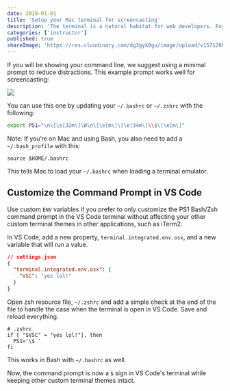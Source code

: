 ```yaml
---
date: 2019-01-01
title: 'Setup your Mac terminal for screencasting'
description: 'The terminal is a natural habitat for web developers. For screencasting, we want it to display good information and be distraction free.'
categories: ['instructor']
published: true
shareImage: 'https://res.cloudinary.com/dg3gyk0gu/image/upload/v1571260698/og-image-assets/share_image_screencasting.png'
---
```



If you will be showing your command line, we suggest using a minimal prompt to reduce distractions. This example prompt works well for screencasting:

![](https://lh3.googleusercontent.com/TouVkaQl8WDHTdHxr-u8PiALhO8MVjuOm1m05dtK6k8s2BPbcNDJe6pPH7Q0YXpVBUE0gH5ykLFbYq5VXGghJ---2FrdBhnRi5iGUQSA3Cdfxa2ohb-GfOXIGrTq0S1FKOVsD1wd)

You can use this one by updating your `~/.bashrc` or `~/.zshrc` with the following:

```bash
export PS1="\n\[\e[32m\]\W\n\[\e[m\]\[\e[34m\]\\$\[\e[m\]"
```

Note: If you’re on Mac and using Bash, you also need to add a `~/.bash_profile` with this:

`source $HOME/.bashrc`

This tells Mac to load your `~/.bashrc` when loading a terminal emulator.

## Customize the Command Prompt in VS Code

<EggheadEmbed
  lessonTitle="Customize the PS1 Bash/Zsh Command Prompt in VS Code with Environment Variables"
  lessonLink="https://egghead.io/lessons/git-add-more-files-and-changes-to-a-commit-before-pushing/embed"
/>

Use custom `ENV` variables if you prefer to only customize the PS1 Bash/Zsh command prompt in the VS Code terminal without affecting your other custom terminal themes in other applications, such as iTerm2.

In VS Code, add a new property, `terminal.integrated.env.osx`, and a new variable that will run a value.

```json
// settings.json
{
  "terminal.integrated.env.osx": {
    "VSC": "yes lol!"
  }
}
```

Open zsh resource file, `~/.zshrc` and add a simple check at the end of the file to handle the case when the terminal is open in VS Code. Save and reload everything.

```shell
# .zshrc
if [ "$VSC" = "yes lol!"], then
  PS1='\$ '
fi

```

This works in Bash with `~/.bashrc` as well.

Now, the command prompt is now a `$` sign in VS Code's terminal while keeping other custom terminal themes intact.
